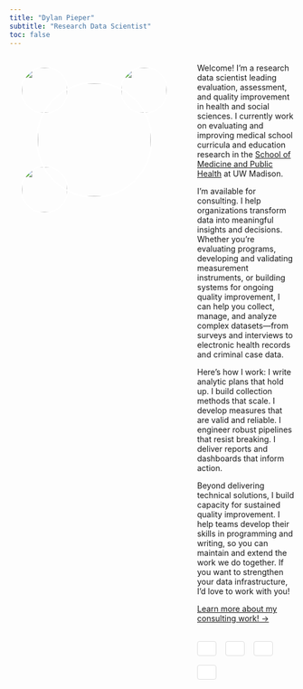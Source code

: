 ```yaml
---
title: "Dylan Pieper"
subtitle: "Research Data Scientist"
toc: false
---
```


```{=html}
<style>
@media (max-width: 768px) {
  .main-container {
    flex-direction: column !important;
    align-items: center !important;
  }
  .image-container {
    flex: none !important;
    margin-bottom: 2rem !important;
    height: 400px !important;
    width: 350px !important;
  }
  .text-container {
    flex: none !important;
  }
  .hobby-pic-1 {
    top: 10px !important;
    right: 10px !important;
  }
  .hobby-pic-2 {
    bottom: 10px !important;
    left: 10px !important;
  }
  .hobby-pic-3 {
    top: 10px !important;
    left: 10px !important;
  }
}
</style>

<script>
document.addEventListener('DOMContentLoaded', function() {
  // Initialize AOS animation library
  AOS.init({
    duration: 800,
    once: true
  });
});
</script>
```

```{=html}
<div class="main-container" style="display: flex; gap: 2rem; align-items: flex-start;">
  <div class="image-container" style="flex: 0 0 300px; position: relative; height: 300px;">
    <!-- Main headshot circle -->
    <img src="media/headshot.jpg" style="
      position: absolute;
      top: 50%;
      left: 50%;
      transform: translate(-50%, -50%);
      height: 200px;
      width: 200px;
      object-fit: cover;
      border-radius: 50%;
      border: 3px solid white;
      z-index: 2;
      transition: transform 0.3s ease, box-shadow 0.3s ease;
      cursor: pointer;
    " data-aos="fade-in" onmouseover="this.style.transform='translate(-50%, -50%) scale(1.1)'; this.style.boxShadow='0 8px 25px rgba(0,0,0,0.3)'" onmouseout="this.style.transform='translate(-50%, -50%) scale(1)'; this.style.boxShadow='none'">
    
    <!-- Hobby picture 1 - top right -->
    <img class="hobby-pic-1" src="media/pg.jpg" style="
      position: absolute;
      top: 20px;
      right: 20px;
      height: 80px;
      width: 80px;
      object-fit: cover;
      border-radius: 50%;
      border: 2px solid white;
      z-index: 1;
      transition: transform 0.3s ease, box-shadow 0.3s ease;
      cursor: pointer;
    " data-aos="fade-in" data-aos-delay="400" onmouseover="this.style.transform='scale(2) rotate(-3deg)'; this.style.boxShadow='0 6px 20px rgba(0,0,0,0.25)'" onmouseout="this.style.transform='scale(1) rotate(0deg)'; this.style.boxShadow='none'">
    
    <!-- Hobby picture 2 - bottom left -->
    <img class="hobby-pic-2" src="media/archie.jpg" style="
      position: absolute;
      bottom: 20px;
      left: 20px;
      height: 80px;
      width: 80px;
      object-fit: cover;
      border-radius: 50%;
      border: 2px solid white;
      z-index: 1;
      transition: transform 0.3s ease, box-shadow 0.3s ease;
      cursor: pointer;
    " data-aos="fade-in" data-aos-delay="600" onmouseover="this.style.transform='scale(2) rotate(3deg)'; this.style.boxShadow='0 6px 20px rgba(0,0,0,0.25)'" onmouseout="this.style.transform='scale(1) rotate(0deg)'; this.style.boxShadow='none'">
    
    <!-- Hobby picture 3 - top left -->
    <img class="hobby-pic-3" src="media/married.png" style="
      position: absolute;
      top: 20px;
      left: 20px;
      height: 80px;
      width: 80px;
      object-fit: cover;
      border-radius: 50%;
      border: 2px solid white;
      z-index: 1;
      transition: transform 0.3s ease, box-shadow 0.3s ease;
      cursor: pointer;
    " data-aos="fade-in" data-aos-delay="800" onmouseover="this.style.transform='scale(2) rotate(-5deg)'; this.style.boxShadow='0 6px 20px rgba(0,0,0,0.25)'" onmouseout="this.style.transform='scale(1) rotate(0deg)'; this.style.boxShadow='none'">
  </div>
  <div class="text-container" style="flex: 1;">
```

::: {data-aos="fade-up"}
Welcome! I'm a research data scientist leading evaluation, assessment, and quality improvement in health and social sciences. I currently work on evaluating and improving medical school curricula and education research in the [School of Medicine and Public Health](https://www.med.wisc.edu) at UW Madison.

I'm available for consulting. I help organizations transform data into meaningful insights and decisions. Whether you're evaluating programs, developing and validating measurement instruments, or building systems for ongoing quality improvement, I can help you collect, manage, and analyze complex datasets---from surveys and interviews to electronic health records and criminal case data.

Here's how I work: I write analytic plans that hold up. I build collection methods that scale. I develop measures that are valid and reliable. I engineer robust pipelines that resist breaking. I deliver reports and dashboards that inform action.

Beyond delivering technical solutions, I build capacity for sustained quality improvement. I help teams develop their skills in programming and writing, so you can maintain and extend the work we do together. If you want to strengthen your data infrastructure, I'd love to work with you!

[Learn more about my consulting work! →](consulting.html)

```{=html}
<style>
.icon-button {
  display: inline-flex;
  align-items: center;
  gap: 0.5rem;
  padding: 0.75rem 1rem;
  border: 1px solid #ddd;
  border-radius: 4px;
  text-decoration: none;
  color: #333;
  background-color: #fff;
  transition: all 0.2s ease;
  font-size: 0.9rem;
}

.icon-button:hover {
  border-color: #007bff;
  color: #007bff;
  background-color: #f8f9fa;
  text-decoration: none;
}

.icon-button:focus {
  outline: 2px solid #007bff;
  outline-offset: 2px;
}
</style>

<div style="margin-top: 2rem; display: flex; gap: 1rem; flex-wrap: wrap;">
  <a href="https://www.linkedin.com/in/dylanpieper" class="icon-button">
    <i class="fab fa-linkedin"></i>
  </a>
  <a href="https://github.com/dylanpieper" class="icon-button">
    <i class="fab fa-github"></i>
  </a>
  <a href="https://web-cdn.bsky.app/profile/dylanpieper.bsky.social" class="icon-button">
    <i class="fab fa-bluesky"></i>
  </a>
  <a href="mailto:dylanpieper@gmail.com" class="icon-button">
    <i class="fas fa-envelope"></i>
  </a>
</div>
```
:::

```{=html}
  </div>
</div>
```
